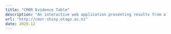 ```yaml
---
title: "CMOR Evidence Table"
description: "An interactive web application presenting results from a research project, <i>The Impact and Management of Rising Osteoarthritis Burden</i>, on stakeholder preferences and cost-effectiveness of different treatments for knee osteoarthritis"
url: "http://cmor-shiny.otago.ac.nz"
date: 2020-12
---
```

